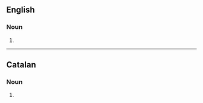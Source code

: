 ==English==

===Noun===
{{head|en|noun form}}

# {{plural of|familiar|lang=en}}

----

==Catalan==

===Noun===
{{head|ca|noun form}}

# {{plural of|familiar|lang=ca}}